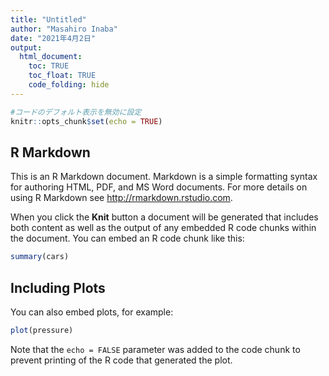---
title: "Untitled"
author: "Masahiro Inaba"
date: "2021年4月2日"
output:
  html_document:
    toc: TRUE
    toc_float: TRUE
    code_folding: hide
---

```{r setup, include=FALSE}
#コードのデフォルト表示を無効に設定
knitr::opts_chunk$set(echo = TRUE)
```

## R Markdown

This is an R Markdown document. Markdown is a simple formatting syntax for authoring HTML, PDF, and MS Word documents. For more details on using R Markdown see <http://rmarkdown.rstudio.com>.

When you click the **Knit** button a document will be generated that includes both content as well as the output of any embedded R code chunks within the document. You can embed an R code chunk like this:

```{r cars}
summary(cars)
```

## Including Plots

You can also embed plots, for example:

```{r pressure, echo=FALSE}
plot(pressure)
```

Note that the `echo = FALSE` parameter was added to the code chunk to prevent printing of the R code that generated the plot.
